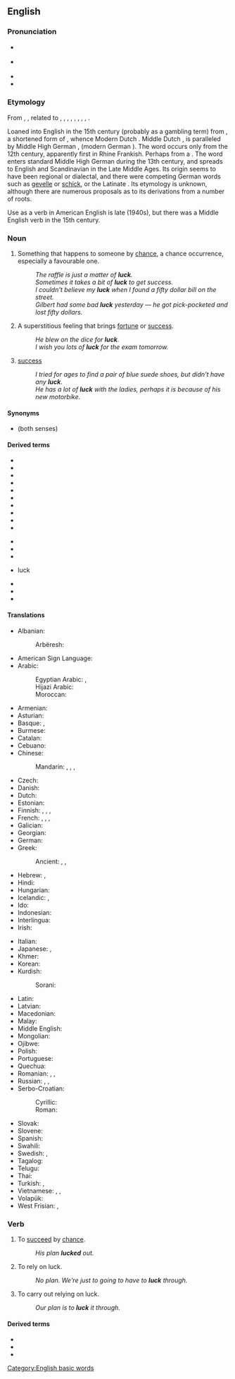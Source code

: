 {{also|Luck}}
==English==

===Pronunciation===
* {{a|UK}} {{IPA|/lʌk/|[lɐk]|lang=en}}
* {{a|US}} {{IPA|/lʌk/|lang=en}}
* {{audio|en-us-luck.ogg|Audio (US)|lang=en}}
* {{rhymes|ʌk|lang=en}}

===Etymology===
From {{inh|en|enm|luk}}, {{m|enm|lukke}}, related to {{cog|ofs|luk||luck}}, {{cog|fy|gelok||luck}}, {{cog|stq|Gluk||luck}}, {{cog|nl|geluk||luck, happiness}}, {{cog|nds|luk||luck}}, {{cog|de|Glück||luck, good fortune, happiness}}, {{cog|da|lykke||luck}}, {{cog|sv|lycka||luck}}, {{cog|is|lukka||luck}}.

Loaned into English in the 15th century (probably as a gambling term) from {{bor|en|dum|luc|notext=1}}, a shortened form of {{m|dum|gheluc||good fortune}}, whence Modern Dutch {{m|nl|geluk}}.
Middle Dutch {{m|dum|luc}}, {{m|dum|gheluc}} is paralleled by Middle High German {{m|gmh|lück}}, {{m|gmh|gelücke}} (modern German {{m|de|Glück}}). The word occurs only from the 12th century, apparently first in Rhine Frankish. Perhaps from a {{der|en|frk|*galukki}}. The word enters standard Middle High German during the 13th century, and spreads to English and Scandinavian in the Late Middle Ages. Its origin seems to have been regional or dialectal, and there were competing German words such as [[gevelle]] or [[schick]], or the Latinate {{m|en|fortune}}. Its etymology is unknown, although there are numerous proposals as to its derivations from a number of roots.

Use as a verb in American English is late (1940s), but there was a Middle English verb {{m|enm|lukken|t=to chance, to happen by good fortune}} in the 15th century.

===Noun===
{{en-noun|-|s}}

# Something that happens to someone by [[chance]], a chance occurrence, especially a favourable one.
#: ''The raffle is just a matter of '''luck'''.''
#: ''Sometimes it takes a bit of '''luck''' to get success.''
#: ''I couldn't believe my '''luck''' when I found a fifty dollar bill on the street.''
#: ''Gilbert had some bad '''luck''' yesterday — he got pick-pocketed and lost fifty dollars.''
# A superstitious feeling that brings [[fortune]] or [[success]].
#: ''He blew on the dice for '''luck'''.''
#: ''I wish you lots of '''luck''' for the exam tomorrow.''
# [[success]]
#: ''I tried for ages to find a pair of blue suede shoes, but didn't have any '''luck'''.''
#: ''He has a lot of '''luck''' with the ladies, perhaps it is because of his new motorbike.''

====Synonyms====
* {{l|en|fortune}} (both senses)

====Derived terms====
{{rel-top|terms derived from luck (noun)}}
* {{l|en|bad luck}}
* {{l|en|down on one's luck}}
* {{l|en|good luck}}
* {{l|en|luckless}}
* {{l|en|lucky}}
* {{l|en|lucky break}}
* {{l|en|luck out}}
* {{l|en|luck of the draw}}
* {{l|en|luck of the Irish}}
* {{l|en|luck upon}}
{{rel-mid}}
* {{l|en|push one's luck}}
* {{l|en|ride one's luck}}
* {{l|en|run of bad luck}}
* {{l|en|sheer}} luck
* {{l|en|streak of good luck}}
* {{l|en|stroke of luck}}
* {{l|en|with any luck}}
{{rel-bottom}}

====Translations====
{{trans-top|something that happens to someone by chance}}
* Albanian: {{t+|sq|fat}}
*: Arbëresh: {{t|aae|psorë}}
* American Sign Language: {{t|ase|Open8@Chin-PalmBack Open8@NearSideChinhigh-PalmForward}}
* Arabic: {{t|ar|حَظّ}}
*: Egyptian Arabic: {{t|arz|حظ|m|tr=ḥaẓẓ|sc=Arab}}, {{t|arz|بخت|tr=baxt}}
*: Hijazi Arabic: {{t|acw|حَظ|m|tr=ḥaẓ|sc=Arab}}
*: Moroccan: {{t|ary|زهر|tr=zhr}}
* Armenian: {{t+|hy|բախտ}}
* Asturian: {{t|ast|suerte|f}}
* Basque: {{t|eu|zori}}, {{t+|eu|adur}}
* Burmese: {{t-needed|my}}
* Catalan: {{t+|ca|sort|f}}
* Cebuano: {{t|ceb|suwerte}}
* Chinese:
*: Mandarin: {{t+|cmn|運氣|sc=Hani}}, {{t+|cmn|运气|tr=yùnqi|sc=Hani}}, {{t+|cmn|時運|sc=Hani}}, {{t+|cmn|时运|tr=shíyùn|sc=Hani}}
* Czech: {{t+|cs|štěstí|n}}
* Danish: {{t+|da|held|n}}
* Dutch: {{t+|nl|geluk|n}}
* Estonian: {{t+|et|õnn}}
* Finnish: {{t+|fi|onni}}, {{t+|fi|tuuri}}, {{qualifier|slang}} {{t+|fi|munkki}}, {{t+|fi|säkä}}
* French: {{t+|fr|chance|f}}, {{t+|fr|veine|f}} {{qualifier|familiar}}, {{t+|fr|bol|m}} {{qualifier|informal}}, {{t+|fr|cul|m}} {{qualifier|vulgar}}
* Galician: {{t|gl|sorte|f}}
* Georgian: {{t-needed|ka}}
* German: {{t+|de|Glück|n}}
* Greek: {{t+|el|τύχη|f}}
*: Ancient: {{t|grc|τύχη|f}}, {{t|grc|εὐτυχία|f}}, {{t|grc|εὐτύχημα|n}}
* Hebrew: {{t+|he|מזל|m|tr=mazál}}, {{t+|he|גד|m|tr=gad}}
* Hindi: {{t+|hi|भाग्य|m|tr=bhaagya|sc=Deva}}
* Hungarian: {{t+|hu|szerencse}}
* Icelandic: {{t|is|heppni|f}}, {{t|is|lukka|f}}
* Ido: {{t+|io|chanco}}
* Indonesian: {{t+|id|keberuntungan}}
* Interlingua: {{t|ia|sorte}}
* Irish: {{t+|ga|ádh|m}}
{{trans-mid}}
* Italian: {{t+|it|fortuna|f}}
* Japanese: {{t+|ja|運|tr=うん, un}}, {{t|ja|運勢|tr=うんせい, unsei}}
* Khmer: {{t+|km|សំណាង|tr=sɑmnaaŋ|sc=Khmr}}
* Korean: {{t+|ko|운|tr=un}}
* Kurdish:
*: Sorani: {{t+|ku|به‌خت|tr=bext|sc=ku-Arab}}
* Latin: {{t|la|fortūna|f}}
* Latvian: {{t|lv|veiksme|f}}
* Macedonian: {{t|mk|среќа|f|tr=sréḱa}}
* Malay: {{t|ms|tuah}}
* Middle English: {{t-needed|enm}}
* Mongolian: {{t-needed|mn}}
* Ojibwe: {{t|oj|minose}}
* Polish: {{t+|pl|szczęście|n}}
* Portuguese: {{t+|pt|sorte|f}}
* Quechua: {{t|qu|ataw}}
* Romanian: {{t+|ro|noroc|n}}, {{t+|ro|șansă|f}}, {{t+|ro|soartă}}
* Russian: {{t+|ru|уда́ча|f}}, {{t+|ru|везе́ние|n}}, {{t+|ru|сча́стье|n}}
* Serbo-Croatian:
*: Cyrillic: {{t|sh|срећа|f}}
*: Roman: {{t+|sh|sreća|f}}
* Slovak: {{t|sk|šťastie|n}}
* Slovene: {{t+|sl|sreča|f}}
* Spanish: {{t+|es|suerte|f}}
* Swahili: {{t+|sw|bahati}}
* Swedish: {{t+|sv|lycka}}, {{t+|sv|tur}}
* Tagalog: {{t|tl|suwerte}}
* Telugu: {{t+|te|అదృష్టం|tr=adrushtam|sc=Telu}}
* Thai: {{t+|th|โชค|tr=chôhk|sc=Thai}}
* Turkish: {{t+|tr|uğur}}, {{t+|tr|şans}}
* Vietnamese: {{t+|vi|may mắn}}, {{t|vi|vận may}}, {{t+|vi|vận}}
* Volapük: {{t+|vo|läb}}
* West Frisian: {{t|fy|lok|n}}, {{t|fy|gelok|n}}
{{trans-bottom}}

===Verb===
{{en-verb}}

# {{lb|en|intransitive}} To [[succeed]] by [[chance]].
#: ''His plan '''lucked''' out.''
# {{lb|en|intransitive}} To rely on luck.
#: ''No plan. We're just to going to have to '''luck''' through.''
# {{lb|en|transitive}} To carry out relying on luck.
#: ''Our plan is to '''luck''' it through.''

====Derived terms====
* {{l|en|luck in}}
* {{l|en|luck out}}
* {{l|en|luck through}}

[[Category:English basic words]]